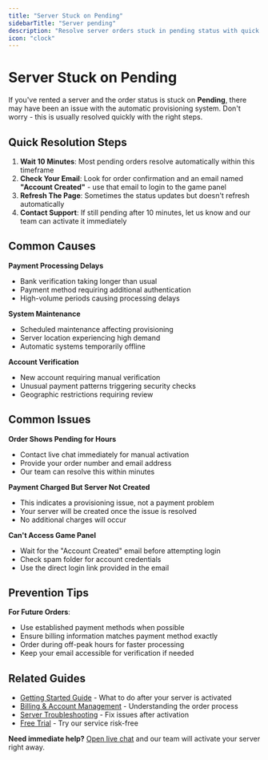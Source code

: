 ```yaml
---
title: "Server Stuck on Pending"
sidebarTitle: "Server pending"
description: "Resolve server orders stuck in pending status with quick troubleshooting steps"
icon: "clock"
---
```


# Server Stuck on Pending

If you've rented a server and the order status is stuck on **Pending**, there may have been an issue with the automatic provisioning system. Don't worry - this is usually resolved quickly with the right steps.

## Quick Resolution Steps

1. **Wait 10 Minutes**: Most pending orders resolve automatically within this timeframe
2. **Check Your Email**: Look for order confirmation and an email named **"Account Created"** - use that email to login to the game panel
3. **Refresh The Page**: Sometimes the status updates but doesn't refresh automatically
4. **Contact Support**: If still pending after 10 minutes, let us know and our team can activate it immediately

## Common Causes

**Payment Processing Delays**
- Bank verification taking longer than usual
- Payment method requiring additional authentication
- High-volume periods causing processing delays

**System Maintenance**
- Scheduled maintenance affecting provisioning
- Server location experiencing high demand
- Automatic systems temporarily offline

**Account Verification**
- New account requiring manual verification
- Unusual payment patterns triggering security checks
- Geographic restrictions requiring review

## Common Issues

**Order Shows Pending for Hours**
- Contact live chat immediately for manual activation
- Provide your order number and email address
- Our team can resolve this within minutes

**Payment Charged But Server Not Created**
- This indicates a provisioning issue, not a payment problem
- Your server will be created once the issue is resolved
- No additional charges will occur

**Can't Access Game Panel**
- Wait for the "Account Created" email before attempting login
- Check spam folder for account credentials
- Use the direct login link provided in the email

## Prevention Tips

**For Future Orders**:
- Use established payment methods when possible
- Ensure billing information matches payment method exactly
- Order during off-peak hours for faster processing
- Keep your email accessible for verification if needed

## Related Guides

- [Getting Started Guide](/quickstart) - What to do after your server is activated
- [Billing & Account Management](/help) - Understanding the order process
- [Server Troubleshooting](/troubleshooting) - Fix issues after activation
- [Free Trial](/help/free-trial) - Try our service risk-free

**Need immediate help?** [Open live chat](https://xgamingserver.com/contact) and our team will activate your server right away.



